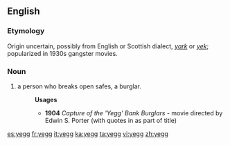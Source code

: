 ==English==

===Etymology===
Origin uncertain, possibly from English or Scottish dialect, ''[[yark]]'' or ''[[yek]]''; popularized in 1930s gangster movies.

===Noun===
{{en-noun}}

# {{cant|slang}} a person who breaks open safes, a burglar.
#:'''Usages'''
#:*'''1904''' ''Capture of the 'Yegg' Bank Burglars'' - movie directed by Edwin S. Porter (with quotes in as part of title)

[[es:yegg]]
[[fr:yegg]]
[[it:yegg]]
[[ka:yegg]]
[[ta:yegg]]
[[vi:yegg]]
[[zh:yegg]]